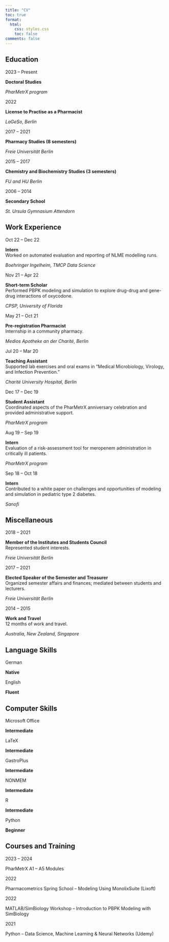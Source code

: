 ```yaml
---
title: "CV" 
toc: true
format:
  html:
    css: styles.css
    toc: false
comments: false
---
```


## Education {.section-title}

::: {.grid}
::: {.g-col-3}
2023 – Present
:::
::: {.g-col-6}
**Doctoral Studies**  
:::
::: {.g-col-3}
*PharMetrX program*
:::
:::

::: {.grid}
::: {.g-col-3}
2022
:::
::: {.g-col-6}
**License to Practise as a Pharmacist**
:::
::: {.g-col-3}
*LaGeSo, Berlin*
:::
:::

::: {.grid}
::: {.g-col-3}
2017 – 2021
:::
::: {.g-col-6}
**Pharmacy Studies (8 semesters)**
:::
::: {.g-col-3}
*Freie Universität Berlin*
:::
:::

::: {.grid}
::: {.g-col-3}
2015 – 2017
:::
::: {.g-col-6}
**Chemistry and Biochemistry Studies (3 semesters)**
:::
::: {.g-col-3}
*FU and HU Berlin*
:::
:::

::: {.grid}
::: {.g-col-3}
2006 – 2014
:::
::: {.g-col-6}
**Secondary School**
:::
::: {.g-col-3}
*St. Ursula Gymnasium Attendorn*
:::
:::


## Work Experience {.section-title}

::: {.grid}
::: {.g-col-3}
Oct 22 – Dec 22
:::
::: {.g-col-6}
**Intern**  
Worked on automated evaluation and reporting of NLME modelling runs. 
:::
::: {.g-col-3}
*Boehringer Ingelheim, TMCP Data Science*
:::
:::

::: {.grid}
::: {.g-col-3}
Nov 21 – Apr 22
:::
::: {.g-col-6}
**Short-term Scholar**  
Performed PBPK modeling and simulation to explore drug-drug and gene-drug interactions of oxycodone.
:::
::: {.g-col-3}
*CPSP, University of Florida*
:::
:::

::: {.grid}
::: {.g-col-3}
May 21 – Oct 21
:::
::: {.g-col-6}
**Pre-registration Pharmacist**   
Internship in a community pharmacy.
:::
::: {.g-col-3}
*Medios Apotheke an der Charité, Berlin*
:::
:::

::: {.grid}
::: {.g-col-3}
Jul 20 – Mar 20
:::
::: {.g-col-6}
**Teaching Assistant**  
Supported lab exercises and oral exams in “Medical Microbiology, Virology, and Infection Prevention.”
:::
::: {.g-col-3}
*Charité University Hospital, Berlin*  
:::
:::

::: {.grid}
::: {.g-col-3}
Dec 17 – Dec 19
:::
::: {.g-col-6}
**Student Assistant**  
Coordinated aspects of the PharMetrX anniversary celebration and provided administrative support.
:::
::: {.g-col-3}
*PharMetrX program*
:::
:::

::: {.grid}
::: {.g-col-3}
Aug 19 – Sep 19
:::
::: {.g-col-6}
**Intern**  
Evaluation of a risk-assessment tool for meropenem administration in critically ill patients.
:::
::: {.g-col-3}
*PharMetrX program*
:::
:::

::: {.grid}
::: {.g-col-3}
Sep 18 – Oct 18
:::
::: {.g-col-6}
**Intern**   
Contributed to a white paper on challenges and opportunities of modeling and simulation in pediatric type 2 diabetes.
:::
::: {.g-col-3}
*Sanofi*
:::
:::



## Miscellaneous {.section-title}

::: {.grid}
::: {.g-col-3}
2018 – 2021
:::
::: {.g-col-6}
**Member of the Institutes and Students Council**  
Represented student interests.
:::
::: {.g-col-3}
*Freie Universität Berlin*
:::
:::

::: {.grid}
::: {.g-col-3}
2017 – 2021
:::
::: {.g-col-6}
**Elected Speaker of the Semester and Treasurer**  
Organized semester affairs and finances; mediated between students and lecturers.
:::
::: {.g-col-3}
*Freie Universität Berlin*
:::
:::

::: {.grid}
::: {.g-col-3}
2014 – 2015
:::
::: {.g-col-6}
**Work and Travel**  
12 months of work and travel.
:::
::: {.g-col-3}
*Australia, New Zealand, Singapore*
:::
:::



## Language Skills {.section-title}

::: {.grid}
::: {.g-col-3}
German
:::
::: {.g-col-9}
**Native**
:::
:::

::: {.grid}
::: {.g-col-3}
English
:::
::: {.g-col-9}
**Fluent**
:::
:::



## Computer Skills {.section-title}

::: {.grid}
::: {.g-col-3}
Microsoft Office
:::
::: {.g-col-9}
**Intermediate**
:::
:::

::: {.grid}
::: {.g-col-3}
LaTeX
:::
::: {.g-col-9}
**Intermediate**
:::
:::

::: {.grid}
::: {.g-col-3}
GastroPlus
:::
::: {.g-col-9}
**Intermediate**
:::
:::

::: {.grid}
::: {.g-col-3}
NONMEM
:::
::: {.g-col-9}
**Intermediate**
:::
:::

::: {.grid}
::: {.g-col-3}
R
:::
::: {.g-col-9}
**Intermediate**
:::
:::

::: {.grid}
::: {.g-col-3}
Python
:::
::: {.g-col-9}
**Beginner**
:::
:::



## Courses and Training {.section-title}

::: {.grid}
::: {.g-col-3}
2023 – 2024
:::
::: {.g-col-9}
PharMetrX A1 – A5 Modules
:::
:::

::: {.grid}
::: {.g-col-3}
2022
:::
::: {.g-col-9}
Pharmacometrics Spring School – Modeling Using MonolixSuite (Lixoft)
:::
:::

::: {.grid}
::: {.g-col-3}
2022
:::
::: {.g-col-9}
MATLAB/SimBiology Workshop – Introduction to PBPK Modeling with SimBiology
:::
:::

::: {.grid}
::: {.g-col-3}
2021
:::
::: {.g-col-9}
Python – Data Science, Machine Learning & Neural Networks (Udemy)
:::
:::


